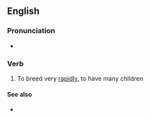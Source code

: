 ==English==

===Pronunciation===
* {{audio|en|En-au-breed like rabbits.ogg|Audio (AU)}}

===Verb===
{{en-verb|breed<,,bred> like rabbits}}

# {{lb|en|simile}} To breed very [[rapidly]], to have many children

====See also====
* {{l|en|fuck like rabbits}}